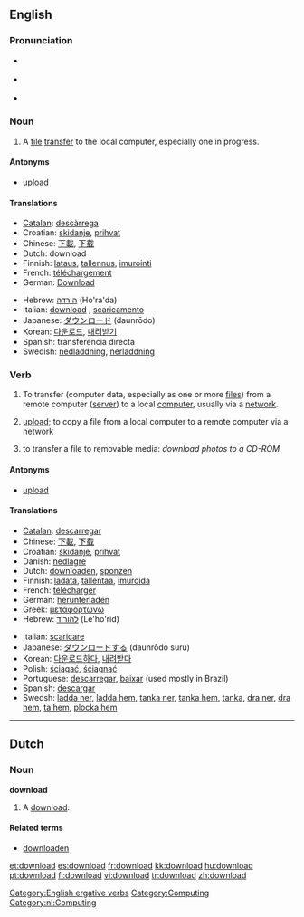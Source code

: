 {{see|Download}}
==English==

===Pronunciation===
*{{italbrac|[[RP]]}} {{IPA|/ˌdaʊnˈləʊd/}}
*{{italbrac|US}} {{IPA|/ˈdaʊnˌloʊd/}}
*{{audio|en-us-download.ogg|Audio (US)}}

===Noun===
{{en-noun}}

# A [[file]] [[transfer]] to the local computer, especially one in progress.

====Antonyms====
*[[upload]]

====Translations====
{{top}}
*[[Catalan]]: [[descàrrega]]
*Croatian: [[skidanje]], [[prihvat]]
*Chinese: [[下載]], [[下载]]
*Dutch: download {{m}}
*Finnish: [[lataus]], [[tallennus]], [[imurointi]] {{italbrac|slang}}
*French: [[téléchargement]] {{m}}
*German: [[Download]] {{n}}
{{mid}}
*Hebrew: [[הורדה]] (Ho'ra'da) {{f}}
*Italian: [[download#Italian|download]] {{m}}, [[scaricamento]] {{m}}
*Japanese: [[ダウンロード]] (daunrōdo)
*Korean: [[다운로드]], [[내려받기]]
*Spanish: transferencia directa
*Swedish: [[nedladdning]], [[nerladdning]]
{{bottom}}

===Verb===
{{en-verb}}

# {{transitive}}To transfer (computer data, especially as one or more [[file|files]]) from a remote computer ([[server]]) to a local [[computer]], usually via a [[network]].
# {{context|transitive|nonstandard}} [[upload]]; to copy a file from a local computer to a remote computer via a network
# {{context|transitive|nonstandard}} to transfer a file to removable media: ''download photos to a CD-ROM''

====Antonyms====
*[[upload]]

====Translations====
{{top}}
*[[Catalan]]: [[descarregar]]
*Chinese: [[下載]], [[下载]]
*Croatian: [[skidanje]], [[prihvat]]
*Danish: [[nedlagre]]
*Dutch: [[downloaden]], [[sponzen]]
*Finnish: [[ladata]], [[tallentaa]], [[imuroida]] {{italbrac|slang}}
*French: [[télécharger]]
*German: [[herunterladen]]
*Greek: [[μεταφορτώνω]]
*Hebrew: [[להוריד]] (Le'ho'rid)
{{mid}}
*Italian: [[scaricare]]
*Japanese: [[ダウンロードする]] (daunrōdo suru)
*Korean: [[다운로드하다]], [[내려받다]]
*Polish: [[ściągać]], [[ściągnąć]]
*Portuguese: [[descarregar]], [[baixar]] (used mostly in Brazil)
*Spanish: [[descargar]]
*Swedsh: [[ladda ner]], [[ladda hem]], [[tanka ner]], [[tanka hem]], [[tanka]], [[dra ner]], [[dra hem]], [[ta hem]], [[plocka hem]]
{{bottom}}

[[Category:English ergative verbs]]
[[Category:Computing]]

----

==Dutch==

===Noun===
'''download''' {{m}}

# A [[#English|download]].

====Related terms====
*[[downloaden]]

[[Category:nl:Computing]]

[[et:download]]
[[es:download]]
[[fr:download]]
[[kk:download]]
[[hu:download]]
[[pt:download]]
[[fi:download]]
[[vi:download]]
[[tr:download]]
[[zh:download]]